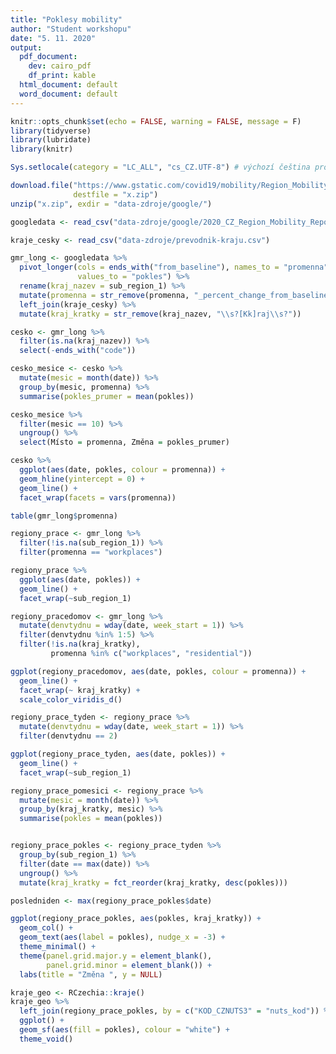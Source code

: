 ```yaml
---
title: "Poklesy mobility"
author: "Student workshopu"
date: "5. 11. 2020"
output:
  pdf_document: 
    dev: cairo_pdf
    df_print: kable
  html_document: default
  word_document: default
---
```


```r
knitr::opts_chunk$set(echo = FALSE, warning = FALSE, message = F)
library(tidyverse)
library(lubridate)
library(knitr)

Sys.setlocale(category = "LC_ALL", "cs_CZ.UTF-8") # výchozí čeština pro formátování, závisí na operačním systému
```


```r
download.file("https://www.gstatic.com/covid19/mobility/Region_Mobility_Report_CSVs.zip",
              destfile = "x.zip")
unzip("x.zip", exdir = "data-zdroje/google/")
```

```r
googledata <- read_csv("data-zdroje/google/2020_CZ_Region_Mobility_Report.csv")

kraje_cesky <- read_csv("data-zdroje/prevodnik-kraju.csv")

gmr_long <- googledata %>%
  pivot_longer(cols = ends_with("from_baseline"), names_to = "promenna",
               values_to = "pokles") %>%
  rename(kraj_nazev = sub_region_1) %>% 
  mutate(promenna = str_remove(promenna, "_percent_change_from_baseline")) %>%
  left_join(kraje_cesky) %>% 
  mutate(kraj_kratky = str_remove(kraj_nazev, "\\s?[Kk]raj\\s?"))

cesko <- gmr_long %>%
  filter(is.na(kraj_nazev)) %>%
  select(-ends_with("code"))

cesko_mesice <- cesko %>%
  mutate(mesic = month(date)) %>%
  group_by(mesic, promenna) %>%
  summarise(pokles_prumer = mean(pokles))
```

```r
cesko_mesice %>%
  filter(mesic == 10) %>%
  ungroup() %>%
  select(Místo = promenna, Změna = pokles_prumer)
```


```r
cesko %>%
  ggplot(aes(date, pokles, colour = promenna)) +
  geom_hline(yintercept = 0) +
  geom_line() +
  facet_wrap(facets = vars(promenna))
```

```r
table(gmr_long$promenna)
```


```r
regiony_prace <- gmr_long %>%
  filter(!is.na(sub_region_1)) %>%
  filter(promenna == "workplaces")
```


```r
regiony_prace %>%
  ggplot(aes(date, pokles)) +
  geom_line() +
  facet_wrap(~sub_region_1)
```

```r
regiony_pracedomov <- gmr_long %>% 
  mutate(denvtydnu = wday(date, week_start = 1)) %>%
  filter(denvtydnu %in% 1:5) %>% 
  filter(!is.na(kraj_kratky),
         promenna %in% c("workplaces", "residential"))

ggplot(regiony_pracedomov, aes(date, pokles, colour = promenna)) +
  geom_line() +
  facet_wrap(~ kraj_kratky) +
  scale_color_viridis_d()
```


```r
regiony_prace_tyden <- regiony_prace %>%
  mutate(denvtydnu = wday(date, week_start = 1)) %>%
  filter(denvtydnu == 2)

ggplot(regiony_prace_tyden, aes(date, pokles)) +
  geom_line() +
  facet_wrap(~sub_region_1)
```


```r
regiony_prace_pomesici <- regiony_prace %>% 
  mutate(mesic = month(date)) %>% 
  group_by(kraj_kratky, mesic) %>% 
  summarise(pokles = mean(pokles))
```

```r

```


```r
regiony_prace_pokles <- regiony_prace_tyden %>%
  group_by(sub_region_1) %>%
  filter(date == max(date)) %>%
  ungroup() %>%
  mutate(kraj_kratky = fct_reorder(kraj_kratky, desc(pokles)))

posledniden <- max(regiony_prace_pokles$date)

ggplot(regiony_prace_pokles, aes(pokles, kraj_kratky)) +
  geom_col() +
  geom_text(aes(label = pokles), nudge_x = -3) +
  theme_minimal() +
  theme(panel.grid.major.y = element_blank(),
        panel.grid.minor = element_blank()) +
  labs(title = "Změna ", y = NULL)
```


```r
kraje_geo <- RCzechia::kraje()
kraje_geo %>%
  left_join(regiony_prace_pokles, by = c("KOD_CZNUTS3" = "nuts_kod")) %>%
  ggplot() +
  geom_sf(aes(fill = pokles), colour = "white") +
  theme_void()
```

